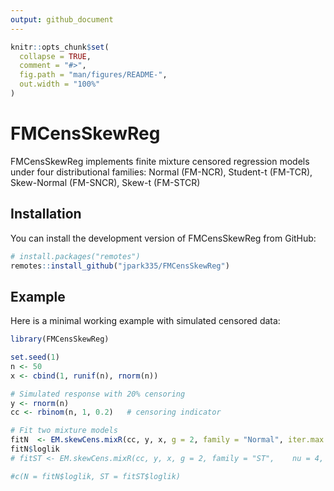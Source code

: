 ```yaml
---
output: github_document
---
```


<!-- README.md is generated from README.Rmd. Please edit that file -->

```r
knitr::opts_chunk$set(
  collapse = TRUE,
  comment = "#>",
  fig.path = "man/figures/README-",
  out.width = "100%"
)
```

# FMCensSkewReg

<!-- badges: start -->
<!-- badges: end -->

FMCensSkewReg implements finite mixture censored regression models under four distributional families: Normal (FM-NCR), Student-t (FM-TCR), Skew-Normal (FM-SNCR), Skew-t (FM-STCR)

## Installation

You can install the development version of FMCensSkewReg from GitHub:

``` r
# install.packages("remotes")
remotes::install_github("jpark335/FMCensSkewReg")
```

## Example

Here is a minimal working example with simulated censored data:
```r
library(FMCensSkewReg)

set.seed(1)
n <- 50
x <- cbind(1, runif(n), rnorm(n))

# Simulated response with 20% censoring
y <- rnorm(n)
cc <- rbinom(n, 1, 0.2)   # censoring indicator

# Fit two mixture models
fitN  <- EM.skewCens.mixR(cc, y, x, g = 2, family = "Normal", iter.max = 100)
fitN$loglik
# fitST <- EM.skewCens.mixR(cc, y, x, g = 2, family = "ST",    nu = 4, iter.max = 150)

#c(N = fitN$loglik, ST = fitST$loglik)
```
